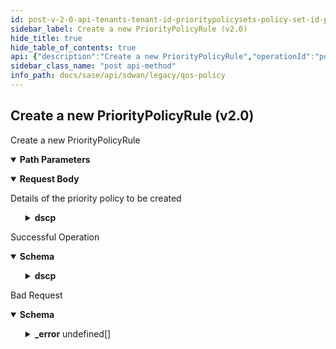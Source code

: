 ```yaml
---
id: post-v-2-0-api-tenants-tenant-id-prioritypolicysets-policy-set-id-prioritypolicyrules
sidebar_label: Create a new PriorityPolicyRule (v2.0)
hide_title: true
hide_table_of_contents: true
api: {"description":"Create a new PriorityPolicyRule","operationId":"post-v2.0-api-tenants-tenant_id-prioritypolicysets-policy_set_id-prioritypolicyrules","parameters":[{"description":"Tenant Id","in":"path","name":"tenant_id","required":true,"schema":{"description":"Tenant Id","type":"string"}},{"description":"Priority Policy Set Id","in":"path","name":"policy_set_id","required":true,"schema":{"description":"Policy Set Id","type":"string"}}],"requestBody":{"content":{"application/json":{"schema":{"properties":{"app_def_ids":{"description":"App Def Ids: ListString(allowDuplicate = false, allowEmpty = true, allowNull = true, length = 0, listMaxSize = 0, error = DUPLICATE_APP_DEF_IDS: Duplicate app ids are specified., noTrim = false, regex = , required = false) Size(max = 256, error = APP_DEF_ID_LIST_SIZE_EXCEEDED: Maximum 256 applications can be specified in a rule., min = 0) ","items":{"description":"App Def Ids","type":"string"},"type":"array"},"description":{"description":"Description: Size(max = 256, error = DESCRIPTION_EXCEEDS_LIMIT: Description length exceeds limit, min = 0) ","type":"string"},"destination_prefixes_id":{"description":"Destination Prefixes Id: Digits(fraction = 0, integer = 30, error = INVALID_DESTINATION_PREFIXES_ID: Specified destination prefix is invalid.) ","type":"string"},"dscp":{"description":"Dscp: Valid ","properties":{"value":{"description":"Value: Range(max = 63L, error = APPDEF_CONFIG_INVALID_DSCP: DSCP value must be in between 0-63, min = 0L) ","format":"int32","type":"integer"}}},"enabled":{"description":"Enabled","type":"boolean"},"id":{"description":"Id","type":"string"},"name":{"description":"Name: Required(error = NAME_REQD: Please provide resource name.) Size(max = 128, error = NAME_EXCEEDS_LIMIT: Name of the resource exceeds limit., min = 0) ","type":"string"},"network_context_id":{"description":"Network Context Id: Digits(fraction = 0, integer = 30, error = INVALID_NETWORK_CONTEXT_ID: Specified network context is invalid.) ","type":"string"},"order_number":{"description":"Order Number: Min(error = INVALID_ORDER_NUMBER_MINIMUM_VAL: Policy Rule order number should not be less than 1., value = 1L) Max(error = INVALID_ORDER_NUMBER_MAXIMUM_VAL: Policy Rule order number should not be greater than 65535., value = 65535L) ","type":"integer"},"priority_number":{"description":"Priority Number: Required(error = INVALID_PRIORITY_NUMBER: Invalid priority number.) Min(error = PRIORITY_NUMBER_MINIMUM_VAL: Priority number should not be less than 1., value = 1L) Max(error = PRIORITY_NUMBER_MAXIMUM_VAL: Priority number should not be greater than 4., value = 4L) ","format":"int32","type":"integer"},"source_prefixes_id":{"description":"Source Prefixes Id: Digits(fraction = 0, integer = 30, error = INVALID_SOURCE_PREFIXES_ID: Specified source prefix is invalid.) ","type":"string"},"tags":{"description":"Tags: ListString(allowDuplicate = false, allowEmpty = true, allowNull = true, length = 128, listMaxSize = 10, error = INVALID_TAG: Maximum 10 Unique tags of length 1024 each are allowed, noTrim = false, regex = [^,\\\\s]+, required = false) ","items":{"description":"Tags","type":"string"},"type":"array"}},"required":["priority_number","name"]}}},"description":"Details of the priority policy to be created"},"responses":{"200":{"content":{"application/json":{"schema":{"properties":{"app_def_ids":{"description":"App Def Ids: ListString(allowDuplicate = false, allowEmpty = true, allowNull = true, length = 0, listMaxSize = 0, error = DUPLICATE_APP_DEF_IDS: Duplicate app ids are specified., noTrim = false, regex = , required = false) Size(max = 256, error = APP_DEF_ID_LIST_SIZE_EXCEEDED: Maximum 256 applications can be specified in a rule., min = 0) ","items":{"description":"App Def Ids","type":"string"},"type":"array"},"description":{"description":"Description: Size(max = 256, error = DESCRIPTION_EXCEEDS_LIMIT: Description length exceeds limit, min = 0) ","type":"string"},"destination_prefixes_id":{"description":"Destination Prefixes Id: Digits(fraction = 0, integer = 30, error = INVALID_DESTINATION_PREFIXES_ID: Specified destination prefix is invalid.) ","type":"string"},"dscp":{"description":"Dscp: Valid ","properties":{"value":{"description":"Value: Range(max = 63L, error = APPDEF_CONFIG_INVALID_DSCP: DSCP value must be in between 0-63, min = 0L) ","format":"int32","type":"integer"}}},"enabled":{"description":"Enabled","type":"boolean"},"id":{"description":"Id","type":"string"},"name":{"description":"Name: Required(error = NAME_REQD: Please provide resource name.) Size(max = 128, error = NAME_EXCEEDS_LIMIT: Name of the resource exceeds limit., min = 0) ","type":"string"},"network_context_id":{"description":"Network Context Id: Digits(fraction = 0, integer = 30, error = INVALID_NETWORK_CONTEXT_ID: Specified network context is invalid.) ","type":"string"},"order_number":{"description":"Order Number: Min(error = INVALID_ORDER_NUMBER_MINIMUM_VAL: Policy Rule order number should not be less than 1., value = 1L) Max(error = INVALID_ORDER_NUMBER_MAXIMUM_VAL: Policy Rule order number should not be greater than 65535., value = 65535L) ","type":"integer"},"priority_number":{"description":"Priority Number: Required(error = INVALID_PRIORITY_NUMBER: Invalid priority number.) Min(error = PRIORITY_NUMBER_MINIMUM_VAL: Priority number should not be less than 1., value = 1L) Max(error = PRIORITY_NUMBER_MAXIMUM_VAL: Priority number should not be greater than 4., value = 4L) ","format":"int32","type":"integer"},"source_prefixes_id":{"description":"Source Prefixes Id: Digits(fraction = 0, integer = 30, error = INVALID_SOURCE_PREFIXES_ID: Specified source prefix is invalid.) ","type":"string"},"tags":{"description":"Tags: ListString(allowDuplicate = false, allowEmpty = true, allowNull = true, length = 128, listMaxSize = 10, error = INVALID_TAG: Maximum 10 Unique tags of length 1024 each are allowed, noTrim = false, regex = [^,\\\\s]+, required = false) ","items":{"description":"Tags","type":"string"},"type":"array"}},"required":["priority_number","name"]}}},"description":"Successful Operation"},"400":{"content":{"application/json":{"example":{"value":{"_error":[{"code":"DUPLICATE_APP_DEF_IDS"},{"code":"APP_DEF_ID_LIST_SIZE_EXCEEDED"},{"code":"INVALID_NETWORK_CONTEXT_ID"},{"code":"INVALID_ORDER_NUMBER_MINIMUM_VAL"},{"code":"INVALID_ORDER_NUMBER_MAXIMUM_VAL"},{"code":"INVALID_SOURCE_PREFIXES_ID"},{"code":"INVALID_DESTINATION_PREFIXES_ID"},{"code":"INVALID_JSON_EXTRA_ATTRIBUTE"},{"code":"PRIORITYPOLICYSET_NOT_PRESENT"},{"code":"POLICYRULE_CREATION_NOT_ALLOWED"},{"code":"INVALID_POLICYSET_STATE"},{"code":"INVALID_DEFAULT_RULE_FLAG"},{"code":"POLICYRULE_CONFIG_DEFAULT_RULE_NAME"},{"code":"POLICYRULE_CONFIG_INVALID_APPDEF_IDS"},{"code":"POLICYRULE_CONFIG_INVALID_NETWORK_CONTEXT"},{"code":"POLICYRULE_CONFIG_INVALID_SOURCE_PREFIX"},{"code":"POLICYRULE_CONFIG_INVALID_DESTINATION_PREFIX"},{"code":"POLICYRULE_CONFIG_ALREADY_EXISTS_FOR_THE_APPS"},{"code":"INVALID_PRIORITY_NUMBER"},{"code":"PRIORITY_NUMBER_MINIMUM_VAL"},{"code":"PRIORITY_NUMBER_MAXIMUM_VAL"}]}},"schema":{"properties":{"_error":{"items":{"properties":{"code":{"type":"string"},"message":{"type":"string"}}},"type":"array"}}}}},"description":"Bad Request"}},"tags":["QOS Policy"],"method":"post","path":"/v2.0/api/tenants/{tenant_id}/prioritypolicysets/{policy_set_id}/prioritypolicyrules","jsonRequestBodyExample":{"app_def_ids":["string"],"description":"string","destination_prefixes_id":"string","dscp":{"value":0},"enabled":true,"id":"string","name":"string","network_context_id":"string","order_number":0,"priority_number":0,"source_prefixes_id":"string","tags":["string"]},"info":{"contact":{},"description":"List of APIs used to manage the QoS policies.","title":"QOS Policy","version":"Latest"},"postman":{"name":"Create a new PriorityPolicyRule (v2.0)","description":{"content":"Create a new PriorityPolicyRule","type":"text/plain"},"url":{"path":["v2.0","api","tenants",":tenant_id","prioritypolicysets",":policy_set_id","prioritypolicyrules"],"host":["{{baseUrl}}"],"query":[],"variable":[{"disabled":false,"description":{"content":"(Required) Tenant Id","type":"text/plain"},"type":"any","value":"","key":"tenant_id"},{"disabled":false,"description":{"content":"(Required) Priority Policy Set Id","type":"text/plain"},"type":"any","value":"","key":"policy_set_id"}]},"header":[{"key":"Content-Type","value":"application/json"},{"key":"Accept","value":"application/json"}],"method":"POST","body":{"mode":"raw","raw":"\"\"","options":{"raw":{"language":"json"}}}}}
sidebar_class_name: "post api-method"
info_path: docs/sase/api/sdwan/legacy/qos-policy
---
```



## Create a new PriorityPolicyRule (v2.0)



Create a new PriorityPolicyRule

<details style={{"marginBottom":"1rem"}} data-collapsed={false} open={true}><summary style={{}}><strong>Path Parameters</strong></summary><div><ul><ParamsItem className={"paramsItem"} param={{"description":"Tenant Id","in":"path","name":"tenant_id","required":true,"schema":{"description":"Tenant Id","type":"string"}}}></ParamsItem><ParamsItem className={"paramsItem"} param={{"description":"Priority Policy Set Id","in":"path","name":"policy_set_id","required":true,"schema":{"description":"Policy Set Id","type":"string"}}}></ParamsItem></ul></div></details><MimeTabs><TabItem label={"application/json"} value={"application/json-schema"}><details style={{}} data-collapsed={false} open={true}><summary style={{"textAlign":"left"}}><strong>Request Body</strong></summary><div style={{"textAlign":"left","marginLeft":"1rem"}}><div style={{"marginTop":"1rem","marginBottom":"1rem"}}>

Details of the priority policy to be created

</div></div><ul style={{"marginLeft":"1rem"}}><SchemaItem collapsible={false} name={"app_def_ids"} required={false} schemaDescription={"App Def Ids: ListString(allowDuplicate = false, allowEmpty = true, allowNull = true, length = 0, listMaxSize = 0, error = DUPLICATE_APP_DEF_IDS: Duplicate app ids are specified., noTrim = false, regex = , required = false) Size(max = 256, error = APP_DEF_ID_LIST_SIZE_EXCEEDED: Maximum 256 applications can be specified in a rule., min = 0) "} schemaName={"string[]"} qualifierMessage={undefined} defaultValue={undefined}></SchemaItem><SchemaItem collapsible={false} name={"description"} required={false} schemaDescription={"Description: Size(max = 256, error = DESCRIPTION_EXCEEDS_LIMIT: Description length exceeds limit, min = 0) "} schemaName={"string"} qualifierMessage={undefined} defaultValue={undefined}></SchemaItem><SchemaItem collapsible={false} name={"destination_prefixes_id"} required={false} schemaDescription={"Destination Prefixes Id: Digits(fraction = 0, integer = 30, error = INVALID_DESTINATION_PREFIXES_ID: Specified destination prefix is invalid.) "} schemaName={"string"} qualifierMessage={undefined} defaultValue={undefined}></SchemaItem><SchemaItem collapsible={true} className={"schemaItem"}><details style={{}}><summary style={{}}><strong>dscp</strong><span style={{"opacity":"0.6"}}> </span></summary><div style={{"marginLeft":"1rem"}}><div style={{"marginTop":".5rem","marginBottom":".5rem"}}>

Dscp: Valid 

</div><SchemaItem collapsible={false} name={"value"} required={false} schemaDescription={"Value: Range(max = 63L, error = APPDEF_CONFIG_INVALID_DSCP: DSCP value must be in between 0-63, min = 0L) "} schemaName={"int32"} qualifierMessage={undefined} defaultValue={undefined}></SchemaItem></div></details></SchemaItem><SchemaItem collapsible={false} name={"enabled"} required={false} schemaDescription={"Enabled"} schemaName={"boolean"} qualifierMessage={undefined} defaultValue={undefined}></SchemaItem><SchemaItem collapsible={false} name={"id"} required={false} schemaDescription={"Id"} schemaName={"string"} qualifierMessage={undefined} defaultValue={undefined}></SchemaItem><SchemaItem collapsible={false} name={"name"} required={true} schemaDescription={"Name: Required(error = NAME_REQD: Please provide resource name.) Size(max = 128, error = NAME_EXCEEDS_LIMIT: Name of the resource exceeds limit., min = 0) "} schemaName={"string"} qualifierMessage={undefined} defaultValue={undefined}></SchemaItem><SchemaItem collapsible={false} name={"network_context_id"} required={false} schemaDescription={"Network Context Id: Digits(fraction = 0, integer = 30, error = INVALID_NETWORK_CONTEXT_ID: Specified network context is invalid.) "} schemaName={"string"} qualifierMessage={undefined} defaultValue={undefined}></SchemaItem><SchemaItem collapsible={false} name={"order_number"} required={false} schemaDescription={"Order Number: Min(error = INVALID_ORDER_NUMBER_MINIMUM_VAL: Policy Rule order number should not be less than 1., value = 1L) Max(error = INVALID_ORDER_NUMBER_MAXIMUM_VAL: Policy Rule order number should not be greater than 65535., value = 65535L) "} schemaName={"integer"} qualifierMessage={undefined} defaultValue={undefined}></SchemaItem><SchemaItem collapsible={false} name={"priority_number"} required={true} schemaDescription={"Priority Number: Required(error = INVALID_PRIORITY_NUMBER: Invalid priority number.) Min(error = PRIORITY_NUMBER_MINIMUM_VAL: Priority number should not be less than 1., value = 1L) Max(error = PRIORITY_NUMBER_MAXIMUM_VAL: Priority number should not be greater than 4., value = 4L) "} schemaName={"int32"} qualifierMessage={undefined} defaultValue={undefined}></SchemaItem><SchemaItem collapsible={false} name={"source_prefixes_id"} required={false} schemaDescription={"Source Prefixes Id: Digits(fraction = 0, integer = 30, error = INVALID_SOURCE_PREFIXES_ID: Specified source prefix is invalid.) "} schemaName={"string"} qualifierMessage={undefined} defaultValue={undefined}></SchemaItem><SchemaItem collapsible={false} name={"tags"} required={false} schemaDescription={"Tags: ListString(allowDuplicate = false, allowEmpty = true, allowNull = true, length = 128, listMaxSize = 10, error = INVALID_TAG: Maximum 10 Unique tags of length 1024 each are allowed, noTrim = false, regex = [^,\\\\s]+, required = false) "} schemaName={"string[]"} qualifierMessage={undefined} defaultValue={undefined}></SchemaItem></ul></details></TabItem></MimeTabs><div><ApiTabs><TabItem label={"200"} value={"200"}><div>

Successful Operation

</div><div><MimeTabs groupId={"mime-type"}><TabItem label={"application/json"} value={"application/json"}><SchemaTabs groupId={"schema-tabs"}><TabItem label={"Schema"} value={"Schema"}><details style={{}} data-collapsed={false} open={true}><summary style={{"textAlign":"left"}}><strong>Schema</strong></summary><div style={{"textAlign":"left","marginLeft":"1rem"}}></div><ul style={{"marginLeft":"1rem"}}><SchemaItem collapsible={false} name={"app_def_ids"} required={false} schemaDescription={"App Def Ids: ListString(allowDuplicate = false, allowEmpty = true, allowNull = true, length = 0, listMaxSize = 0, error = DUPLICATE_APP_DEF_IDS: Duplicate app ids are specified., noTrim = false, regex = , required = false) Size(max = 256, error = APP_DEF_ID_LIST_SIZE_EXCEEDED: Maximum 256 applications can be specified in a rule., min = 0) "} schemaName={"string[]"} qualifierMessage={undefined} defaultValue={undefined}></SchemaItem><SchemaItem collapsible={false} name={"description"} required={false} schemaDescription={"Description: Size(max = 256, error = DESCRIPTION_EXCEEDS_LIMIT: Description length exceeds limit, min = 0) "} schemaName={"string"} qualifierMessage={undefined} defaultValue={undefined}></SchemaItem><SchemaItem collapsible={false} name={"destination_prefixes_id"} required={false} schemaDescription={"Destination Prefixes Id: Digits(fraction = 0, integer = 30, error = INVALID_DESTINATION_PREFIXES_ID: Specified destination prefix is invalid.) "} schemaName={"string"} qualifierMessage={undefined} defaultValue={undefined}></SchemaItem><SchemaItem collapsible={true} className={"schemaItem"}><details style={{}}><summary style={{}}><strong>dscp</strong><span style={{"opacity":"0.6"}}> </span></summary><div style={{"marginLeft":"1rem"}}><div style={{"marginTop":".5rem","marginBottom":".5rem"}}>

Dscp: Valid 

</div><SchemaItem collapsible={false} name={"value"} required={false} schemaDescription={"Value: Range(max = 63L, error = APPDEF_CONFIG_INVALID_DSCP: DSCP value must be in between 0-63, min = 0L) "} schemaName={"int32"} qualifierMessage={undefined} defaultValue={undefined}></SchemaItem></div></details></SchemaItem><SchemaItem collapsible={false} name={"enabled"} required={false} schemaDescription={"Enabled"} schemaName={"boolean"} qualifierMessage={undefined} defaultValue={undefined}></SchemaItem><SchemaItem collapsible={false} name={"id"} required={false} schemaDescription={"Id"} schemaName={"string"} qualifierMessage={undefined} defaultValue={undefined}></SchemaItem><SchemaItem collapsible={false} name={"name"} required={false} schemaDescription={"Name: Required(error = NAME_REQD: Please provide resource name.) Size(max = 128, error = NAME_EXCEEDS_LIMIT: Name of the resource exceeds limit., min = 0) "} schemaName={"string"} qualifierMessage={undefined} defaultValue={undefined}></SchemaItem><SchemaItem collapsible={false} name={"network_context_id"} required={false} schemaDescription={"Network Context Id: Digits(fraction = 0, integer = 30, error = INVALID_NETWORK_CONTEXT_ID: Specified network context is invalid.) "} schemaName={"string"} qualifierMessage={undefined} defaultValue={undefined}></SchemaItem><SchemaItem collapsible={false} name={"order_number"} required={false} schemaDescription={"Order Number: Min(error = INVALID_ORDER_NUMBER_MINIMUM_VAL: Policy Rule order number should not be less than 1., value = 1L) Max(error = INVALID_ORDER_NUMBER_MAXIMUM_VAL: Policy Rule order number should not be greater than 65535., value = 65535L) "} schemaName={"integer"} qualifierMessage={undefined} defaultValue={undefined}></SchemaItem><SchemaItem collapsible={false} name={"priority_number"} required={false} schemaDescription={"Priority Number: Required(error = INVALID_PRIORITY_NUMBER: Invalid priority number.) Min(error = PRIORITY_NUMBER_MINIMUM_VAL: Priority number should not be less than 1., value = 1L) Max(error = PRIORITY_NUMBER_MAXIMUM_VAL: Priority number should not be greater than 4., value = 4L) "} schemaName={"int32"} qualifierMessage={undefined} defaultValue={undefined}></SchemaItem><SchemaItem collapsible={false} name={"source_prefixes_id"} required={false} schemaDescription={"Source Prefixes Id: Digits(fraction = 0, integer = 30, error = INVALID_SOURCE_PREFIXES_ID: Specified source prefix is invalid.) "} schemaName={"string"} qualifierMessage={undefined} defaultValue={undefined}></SchemaItem><SchemaItem collapsible={false} name={"tags"} required={false} schemaDescription={"Tags: ListString(allowDuplicate = false, allowEmpty = true, allowNull = true, length = 128, listMaxSize = 10, error = INVALID_TAG: Maximum 10 Unique tags of length 1024 each are allowed, noTrim = false, regex = [^,\\\\s]+, required = false) "} schemaName={"string[]"} qualifierMessage={undefined} defaultValue={undefined}></SchemaItem></ul></details></TabItem></SchemaTabs></TabItem></MimeTabs></div></TabItem><TabItem label={"400"} value={"400"}><div>

Bad Request

</div><div><MimeTabs groupId={"mime-type"}><TabItem label={"application/json"} value={"application/json"}><SchemaTabs groupId={"schema-tabs"}><TabItem label={"Schema"} value={"Schema"}><details style={{}} data-collapsed={false} open={true}><summary style={{"textAlign":"left"}}><strong>Schema</strong></summary><div style={{"textAlign":"left","marginLeft":"1rem"}}></div><ul style={{"marginLeft":"1rem"}}><SchemaItem collapsible={true} className={"schemaItem"}><details style={{}}><summary style={{}}><strong>_error</strong><span style={{"opacity":"0.6"}}> undefined[]</span></summary><div style={{"marginLeft":"1rem"}}><SchemaItem collapsible={false} name={"code"} required={false} schemaDescription={undefined} schemaName={"string"} qualifierMessage={undefined} defaultValue={undefined}></SchemaItem><SchemaItem collapsible={false} name={"message"} required={false} schemaDescription={undefined} schemaName={"string"} qualifierMessage={undefined} defaultValue={undefined}></SchemaItem></div></details></SchemaItem></ul></details></TabItem><TabItem label={"Example"} value={"Example"}><ResponseSamples responseExample={"{\n  \"value\": {\n    \"_error\": [\n      {\n        \"code\": \"DUPLICATE_APP_DEF_IDS\"\n      },\n      {\n        \"code\": \"APP_DEF_ID_LIST_SIZE_EXCEEDED\"\n      },\n      {\n        \"code\": \"INVALID_NETWORK_CONTEXT_ID\"\n      },\n      {\n        \"code\": \"INVALID_ORDER_NUMBER_MINIMUM_VAL\"\n      },\n      {\n        \"code\": \"INVALID_ORDER_NUMBER_MAXIMUM_VAL\"\n      },\n      {\n        \"code\": \"INVALID_SOURCE_PREFIXES_ID\"\n      },\n      {\n        \"code\": \"INVALID_DESTINATION_PREFIXES_ID\"\n      },\n      {\n        \"code\": \"INVALID_JSON_EXTRA_ATTRIBUTE\"\n      },\n      {\n        \"code\": \"PRIORITYPOLICYSET_NOT_PRESENT\"\n      },\n      {\n        \"code\": \"POLICYRULE_CREATION_NOT_ALLOWED\"\n      },\n      {\n        \"code\": \"INVALID_POLICYSET_STATE\"\n      },\n      {\n        \"code\": \"INVALID_DEFAULT_RULE_FLAG\"\n      },\n      {\n        \"code\": \"POLICYRULE_CONFIG_DEFAULT_RULE_NAME\"\n      },\n      {\n        \"code\": \"POLICYRULE_CONFIG_INVALID_APPDEF_IDS\"\n      },\n      {\n        \"code\": \"POLICYRULE_CONFIG_INVALID_NETWORK_CONTEXT\"\n      },\n      {\n        \"code\": \"POLICYRULE_CONFIG_INVALID_SOURCE_PREFIX\"\n      },\n      {\n        \"code\": \"POLICYRULE_CONFIG_INVALID_DESTINATION_PREFIX\"\n      },\n      {\n        \"code\": \"POLICYRULE_CONFIG_ALREADY_EXISTS_FOR_THE_APPS\"\n      },\n      {\n        \"code\": \"INVALID_PRIORITY_NUMBER\"\n      },\n      {\n        \"code\": \"PRIORITY_NUMBER_MINIMUM_VAL\"\n      },\n      {\n        \"code\": \"PRIORITY_NUMBER_MAXIMUM_VAL\"\n      }\n    ]\n  }\n}"}></ResponseSamples></TabItem></SchemaTabs></TabItem></MimeTabs></div></TabItem></ApiTabs></div>
      